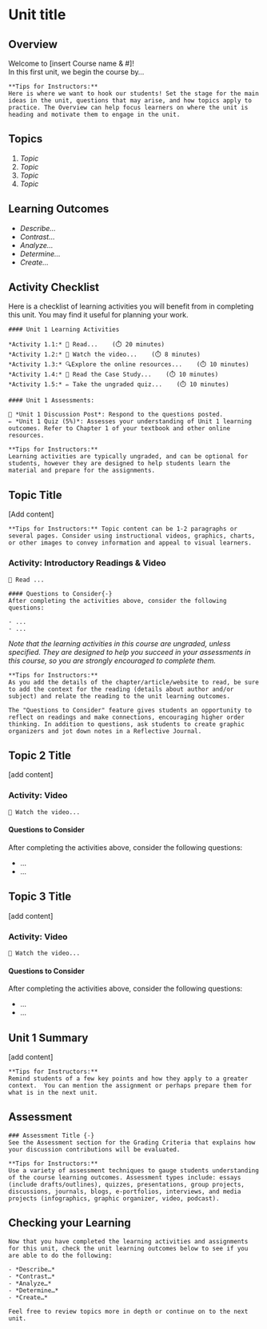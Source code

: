 # Unit title

## Overview {-}
Welcome to [insert Course name & #]!  
In this first unit, we begin the course by…  


```block
**Tips for Instructors:**
Here is where we want to hook our students! Set the stage for the main ideas in the unit, questions that may arise, and how topics apply to practice. The Overview can help focus learners on where the unit is heading and motivate them to engage in the unit.
```

##  Topics{-}  
1. *Topic*  
1. *Topic*  
1. *Topic*  
1. *Topic*  


##  Learning Outcomes{-}  
- *Describe…*
- *Contrast…*
- *Analyze…*
- *Determine…*
- *Create…*


##  Activity Checklist{-}  
Here is a checklist of learning activities you will benefit from in completing this unit. You may find it useful for planning your work.
```block
#### Unit 1 Learning Activities  

*Activity 1.1:* 📗 Read...    (⏱️ 20 minutes)  
*Activity 1.2:* 🎦 Watch the video...    (⏱️ 8 minutes)  
*Activity 1.3:* 🔍Explore the online resources...    (⏱️ 10 minutes)  
*Activity 1.4:* 💼 Read the Case Study...    (⏱️ 10 minutes)   
*Activity 1.5:* ✏️ Take the ungraded quiz...    (⏱️ 10 minutes)   
```

```block
#### Unit 1 Assessments:  

💬 *Unit 1 Discussion Post*: Respond to the questions posted.  
✏️ *Unit 1 Quiz (5%)*: Assesses your understanding of Unit 1 learning outcomes. Refer to Chapter 1 of your textbook and other online resources.
```

```block
**Tips for Instructors:**
Learning activities are typically ungraded, and can be optional for students, however they are designed to help students learn the material and prepare for the assignments.
```


## Topic Title
[Add content]

```block
**Tips for Instructors:** Topic content can be 1-2 paragraphs or several pages. Consider using instructional videos, graphics, charts, or other images to convey information and appeal to visual learners.
```

### Activity: Introductory Readings & Video
```block

📗 Read ...

#### Questions to Consider{-}  
After completing the activities above, consider the following questions:

- ...  
- ...  

```

*Note that the learning activities in this course are ungraded, unless specified.  They are designed to help you succeed in your assessments in this course, so you are strongly encouraged to complete them.*

```block
**Tips for Instructors:**
As you add the details of the chapter/article/website to read, be sure to add the context for the reading (details about author and/or subject) and relate the reading to the unit learning outcomes.

The "Questions to Consider" feature gives students an opportunity to reflect on readings and make connections, encouraging higher order thinking. In addition to questions, ask students to create graphic organizers and jot down notes in a Reflective Journal.
```


## Topic 2 Title
[add content]


### Activity: Video

```block

🎦 Watch the video...
```


#### Questions to Consider{-}  
After completing the activities above, consider the following questions:

- ...  
- ...  


## Topic 3 Title
[add content]


### Activity: Video

```block

🎦 Watch the video...
```


#### Questions to Consider{-}  
After completing the activities above, consider the following questions:

- ...  
- ...  


## Unit 1 Summary{-}
[add content]


```block
**Tips for Instructors:**
Remind students of a few key points and how they apply to a greater context.  You can mention the assignment or perhaps prepare them for what is in the next unit.
```

##  Assessment{-}
```block
### Assessment Title {-}
See the Assessment section for the Grading Criteria that explains how your discussion contributions will be evaluated.
```

```block
**Tips for Instructors:**
Use a variety of assessment techniques to gauge students understanding of the course learning outcomes. Assessment types include: essays (include drafts/outlines), quizzes, presentations, group projects, discussions, journals, blogs, e-portfolios, interviews, and media projects (infographics, graphic organizer, video, podcast).
```


##  Checking your Learning{-}

```block
Now that you have completed the learning activities and assignments for this unit, check the unit learning outcomes below to see if you are able to do the following:

- *Describe…*  
- *Contrast…*  
- *Analyze…*  
- *Determine…*  
- *Create…*  

Feel free to review topics more in depth or continue on to the next unit.
```
